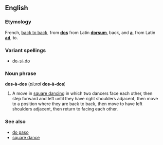 ==English==
===Etymology===
French, [[back to back]], from '''[[dos]]''' from Latin '''[[dorsum]]''', back, and '''[[a]]''', from Latin '''[[ad]]''', to.

===Variant spellings===
*[[do-si-do]]
<!-- Which of these exist?
*[[do-si-do]]
*[[do-aa-Do]]
*[[dosado]]
-->

===Noun phrase===
'''dos-à-dos''' (''plural'' '''dos-à-dos''')

# A move in [[square dancing]] in which two dancers face each other, then step forward and left until they have right shoulders adjacent, then move to a position where they are back to back, then move to have left shoulders adjacent, then return to facing each other.

===See also===
*[[do paso]]
*[[square dance]]